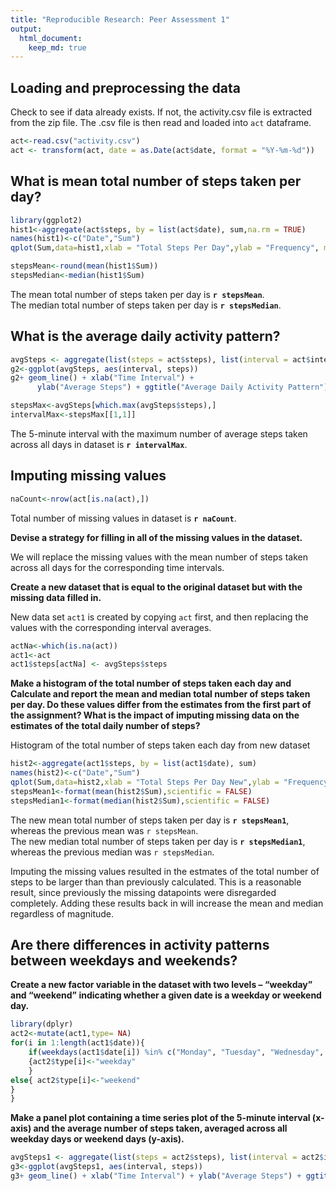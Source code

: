 ```yaml
---
title: "Reproducible Research: Peer Assessment 1"
output: 
  html_document:
    keep_md: true
---
```



## Loading and preprocessing the data
Check to see if data already exists. If not, the activity.csv file is extracted from the zip file. The .csv file is then read and loaded into `act` dataframe.
```r
act<-read.csv("activity.csv")
act <- transform(act, date = as.Date(act$date, format = "%Y-%m-%d"))
```

## What is mean total number of steps taken per day?
```r
library(ggplot2)
hist1<-aggregate(act$steps, by = list(act$date), sum,na.rm = TRUE)
names(hist1)<-c("Date","Sum")
qplot(Sum,data=hist1,xlab = "Total Steps Per Day",ylab = "Frequency", main = "Total Number of Steps Taken Each Day",binwidth = max(hist1$Sum/10))
```

```r
stepsMean<-round(mean(hist1$Sum))
stepsMedian<-median(hist1$Sum)
```
The mean total number of steps taken per day is **`r stepsMean`**.  
The median total number of steps taken per day is **`r stepsMedian`**.

## What is the average daily activity pattern?
```r
avgSteps <- aggregate(list(steps = act$steps), list(interval = act$interval), mean, na.rm = TRUE)
g2<-ggplot(avgSteps, aes(interval, steps))
g2+ geom_line() + xlab("Time Interval") +
      ylab("Average Steps") + ggtitle("Average Daily Activity Pattern") 
```

```r
stepsMax<-avgSteps[which.max(avgSteps$steps),]
intervalMax<-stepsMax[[1,1]]
```
The 5-minute interval with the maximum number of average steps taken across all days in dataset is **`r intervalMax`**.

## Imputing missing values
```r
naCount<-nrow(act[is.na(act),])
```
Total number of missing values in dataset is **`r naCount`**.

**Devise a strategy for filling in all of the missing values in the dataset.**

We will replace the missing values with the mean number of steps taken across all days for the corresponding time intervals.

**Create a new dataset that is equal to the original dataset but with the missing data filled in.**

New data set `act1` is created by copying `act` first, and then replacing the values with the corresponding interval averages.

```r
actNa<-which(is.na(act))
act1<-act
act1$steps[actNa] <- avgSteps$steps
```

**Make a histogram of the total number of steps taken each day and Calculate and report the mean and median total number of steps taken per day. Do these values differ from the estimates from the first part of the assignment? What is the impact of imputing missing data on the estimates of the total daily number of steps?**  

Histogram of the total number of steps taken each day from new dataset
```r
hist2<-aggregate(act1$steps, by = list(act1$date), sum)
names(hist2)<-c("Date","Sum")
qplot(Sum,data=hist2,xlab = "Total Steps Per Day New",ylab = "Frequency", main = "Total Number of Steps Taken Each Day",binwidth = max(hist2$Sum/10))
stepsMean1<-format(mean(hist2$Sum),scientific = FALSE)
stepsMedian1<-format(median(hist2$Sum),scientific = FALSE)

```
The new mean total number of steps taken per day is **`r stepsMean1`**, whereas the previous mean was `r stepsMean`.  
The new median total number of steps taken per day is **`r stepsMedian1`**, whereas the previous median was `r stepsMedian`.  

Imputing the missing values resulted in the estmates of the total number of steps to be larger than than previously calculated. This is a reasonable result, since previously the missing datapoints were disregarded completely. Adding these results back in will increase the mean and median regardless of magnitude.

## Are there differences in activity patterns between weekdays and weekends?
**Create a new factor variable in the dataset with two levels -- "weekday" and "weekend" indicating whether a given date is a weekday or weekend day.**

```r
library(dplyr)
act2<-mutate(act1,type= NA)
for(i in 1:length(act1$date)){
    if(weekdays(act1$date[i]) %in% c("Monday", "Tuesday", "Wednesday", "Thursday", "Friday"))
    {act2$type[i]<-"weekday"
    }
else{ act2$type[i]<-"weekend"
}
}
```

**Make a panel plot containing a time series plot of the 5-minute interval (x-axis) and the average number of steps taken, averaged across all weekday days or weekend days (y-axis).**
```r
avgSteps1 <- aggregate(list(steps = act2$steps), list(interval = act2$interval,type=act2$type), mean)
g3<-ggplot(avgSteps1, aes(interval, steps))
g3+ geom_line() + xlab("Time Interval") + ylab("Average Steps") + ggtitle("Average Daily Activity Pattern by type of week") + facet_grid(type~.)
```

